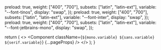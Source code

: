 

  preload: true,
  weight: ["400", "700"],
  subsets: ["latin", "latin-ext"],
  variable: "--font-tinos",
  display: "swap",
});
  preload: true,
  weight: ["400", "700"],
  subsets: ["latin", "latin-ext"],
  variable: "--font-inter",
  display: "swap",
});
  preload: true,
  weight: ["400", "700"],
  subsets: ["latin", "latin-ext"],
  variable: "--font-jetbrains-mono",
  display: "swap",
});

  return (
    <>
      <Component
        className={`${mono.variable} ${sans.variable} ${serif.variable}`}
        {...pageProps}
      />
      <Analytics />
      <Script
        defer
        id="plausible-analytics"
        strategy="lazyOnload"
        data-domain="metaprocessor.org"
        src="https://plausible.io/js/plausible.js"
      />
      <Script defer id="heap-analytics" strategy="lazyOnload">
        {`window.heap=window.heap||[],heap.load=function(e,t){window.heap.appid=e,window.heap.config=t=t||{};var r=document.createElement("script");r.type="text/javascript",r.async=!0,r.src="https://cdn.heapanalytics.com/js/heap-"+e+".js";var a=document.getElementsByTagName("script")[0];a.parentNode.insertBefore(r,a);for(var n=function(e){return function(){heap.push([e].concat(Array.prototype.slice.call(arguments,0)))}},p=["addEventProperties","addUserProperties","clearEventProperties","identify","resetIdentity","removeEventProperty","setEventProperties","track","unsetEventProperty"],o=0;o<p.length;o++)heap[p[o]]=n(p[o])};heap.load("1438687618");`}
      </Script>
    </>
  );
}
